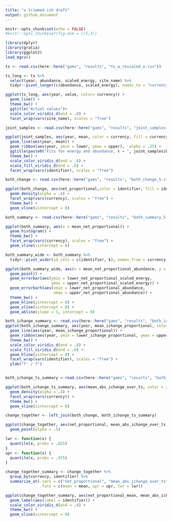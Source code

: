 ```yaml
---
title: "a trimmed-ish draft"
output: github_document
---
```


```r
knitr::opts_chunk$set(echo = FALSE)
#knitr::opts_chunk$set(fig.dim = c(5,3))

library(dplyr)
library(gratia)
library(ggplot2)
load_mgcv()

ts <- read.csv(here::here("gams", "results", "ts_w_rescaled_e.csv"))
```

```r

ts_long <- ts %>%
  select(year, abundance, scaled_energy, site_name) %>%
  tidyr::pivot_longer(c(abundance, scaled_energy), names_to = "currency", values_to = "value")

ggplot(ts_long, aes(year, value, color= currency)) +
  geom_line() +
  theme_bw() +
  ggtitle("Actual values")+
  scale_color_viridis_d(end = .8) +
  facet_wrap(vars(site_name), scales = "free")
```

```r
joint_samples <- read.csv(here::here("gams", "results", "joint_samples_5.csv"))

ggplot(joint_samples, aes(year, mean, color = currency, fill = currency)) +
  geom_line(aes(year, mean)) +
  geom_ribbon(aes(year, ymin = lower, ymax = upper),  alpha = .25) +
  ggtitle(paste0("Fits for energy and abundance, k = ", joint_samples$k[1])) +
  theme_bw() +
  scale_color_viridis_d(end = .8) +
  scale_fill_viridis_d(end = .8) + 
  facet_wrap(vars(identifier), scales = "free")
```

```r

both_change <- read.csv(here::here("gams", "results", "both_change_5.csv"))

ggplot(both_change, aes(net_proportional,color = identifier, fill = identifier)) +
  geom_density(alpha = .4) +
  facet_wrap(vars(currency), scales = "free") +
  theme_bw() +
  geom_vline(xintercept = 0)


```

```r
both_summary <- read.csv(here::here("gams", "results", "both_summary_5.csv"))

ggplot(both_summary, aes(x = mean_net_proportional)) +
  geom_histogram() +
  theme_bw() +
  facet_wrap(vars(currency), scales = "free") +
  geom_vline(xintercept = 0)

```

```r
both_summary_wide <- both_summary %>%
  tidyr::pivot_wider(id_cols = c(identifier, k), names_from = currency, values_from = c(mean_net_proportional, lower_net_proportional, upper_net_proportional))

ggplot(both_summary_wide, aes(x = mean_net_proportional_abundance, y = mean_net_proportional_scaled_energy, color = identifier)) +
  geom_point() +
  geom_errorbar(aes(ymin = lower_net_proportional_scaled_energy,
                    ymax = upper_net_proportional_scaled_energy)) +
  geom_errorbarh(aes(xmin = lower_net_proportional_abundance,
                     xmax = upper_net_proportional_abundance)) +
  theme_bw() +
  geom_hline(yintercept = 0) +
  geom_vline(xintercept = 0) + 
  geom_abline(slope = 1, intercept = 0)

```




```r
both_ichange_summary <- read.csv(here::here("gams", "results", "both_ichange_summary_5.csv"))
ggplot(both_ichange_summary, aes(year, mean_ichange_proportional, color = currency, fill = currency)) +
  geom_line(aes(year, mean_ichange_proportional)) +
  geom_ribbon(aes(year, ymin = lower_ichange_proportional, ymax = upper_ichange_proportional),  alpha = .25) +
  theme_bw() +
  scale_color_viridis_d(end = .8) +
  scale_fill_viridis_d(end = .8) +
  geom_hline(yintercept = 0) +
  facet_wrap(vars(identifier), scales = "free") +
  ylab("f' / f")


both_ichange_ts_summary <-read.csv(here::here("gams", "results", "both_ichange_ts_summary_5.csv"))

ggplot(both_ichange_ts_summary, aes(mean_abs_ichange_over_ts, color = identifier, fill = identifier)) +
  geom_density(alpha = .4) +
  facet_wrap(vars(currency)) +
  theme_bw() +
  geom_vline(xintercept = 0)

change_together <- left_join(both_change, both_ichange_ts_summary)

ggplot(change_together, aes(net_proportional, mean_abs_ichange_over_ts, color = identifier, shape = currency)) +
  geom_point(alpha = .5) 

lwr <- function(x) {
  quantile(x, probs = .025)
}
upr <- function(x) {
  quantile(x, probs = .975)
}

change_together_summary <- change_together %>%
  group_by(currency, identifier) %>%
  summarize_at(.vars = c("net_proportional", "mean_abs_ichange_over_ts"),
               .funs = c(mean = mean, upr = upr, lwr = lwr))

ggplot(change_together_summary, aes(net_proportional_mean, mean_abs_ichange_over_ts_mean, color = currency)) +
  geom_label(aes(label = identifier)) +  
  scale_color_viridis_d(end = .8) +
  theme_bw() +
  geom_vline(xintercept = 0)

```



